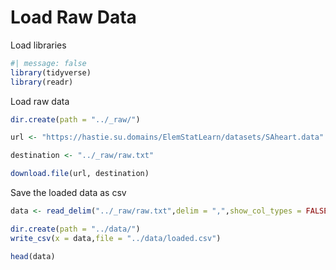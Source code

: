 # Load Raw Data

Load libraries

```r
#| message: false
library(tidyverse)
library(readr)
```

Load raw data

```r
dir.create(path = "../_raw/")

url <- "https://hastie.su.domains/ElemStatLearn/datasets/SAheart.data"

destination <- "../_raw/raw.txt"

download.file(url, destination)
```

Save the loaded data as csv

```r
data <- read_delim("../_raw/raw.txt",delim = ",",show_col_types = FALSE)
```

```r
dir.create(path = "../data/")
write_csv(x = data,file = "../data/loaded.csv")
```

```r
head(data)
```
